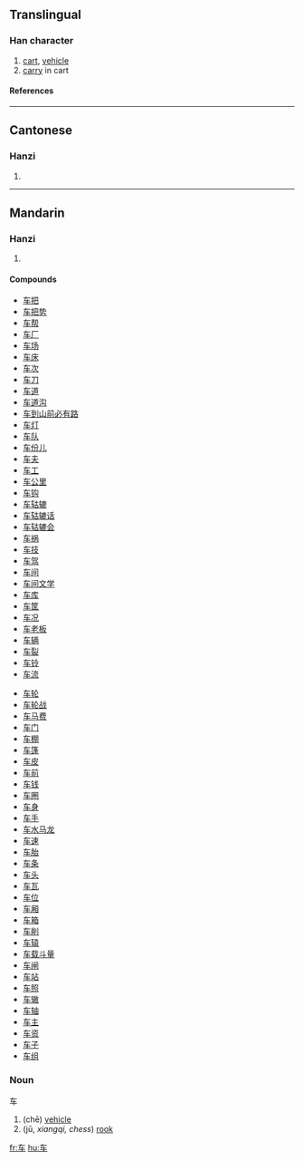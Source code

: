 {{see|車}}

==Translingual==
===Han character===
{{Han char|rn=159|rad=车|as=00|sn=4|four=|canj=大手 (KQ)}}
# [[cart]], [[vehicle]]
# [[carry]] in cart
====References====
{{Han ref|kx=1250.241|hdz=53511.020|uh=8F66|ud=36710}}
----
==Cantonese==
===Hanzi===
{{yue-hanzi|jyut=[[ce1]], [[geoi1]]|y=[[che1]], [[geui1]]}}
# {{defn|Cantonese}}
----
==Mandarin==
===Hanzi===
{{cmn-hanzi|tra=車|pin=[[chē]] ([[che1]]), [[jū]] ([[ju1]])|wg=[[ch'e1|ch'e<sup>1</sup>]]}}
# {{defn|Mandarin}}

====Compounds====
{{top2}}
*[[车把]]
*[[车把势]]
*[[车帮]]
*[[车厂]]
*[[车场]]
*[[车床]]
*[[车次]]
*[[车刀]]
*[[车道]]
*[[车道沟]]
*[[车到山前必有路]]
*[[车灯]]
*[[车队]]
*[[车份儿]]
*[[车夫]]
*[[车工]]
*[[车公里]]
*[[车钩]]
*[[车轱辘]]
*[[车轱辘话]]
*[[车轱辘会]]
*[[车祸]]
*[[车技]]
*[[车驾]]
*[[车间]]
*[[车间文学]]
*[[车库]]
*[[车筐]]
*[[车况]]
*[[车老板]]
*[[车辆]]
*[[车裂]]
*[[车铃]]
*[[车流]]
{{mid2}}
*[[车轮]]
*[[车轮战]]
*[[车马费]]
*[[车门]]
*[[车棚]]
*[[车篷]]
*[[车皮]]
*[[车前]]
*[[车钱]]
*[[车圈]]
*[[车身]]
*[[车手]]
*[[车水马龙]]
*[[车速]]
*[[车胎]]
*[[车条]]
*[[车头]]
*[[车瓦]]
*[[车位]]
*[[车厢]]
*[[车箱]]
*[[车削]]
*[[车辕]]
*[[车载斗量]]
*[[车闸]]
*[[车站]]
*[[车照]]
*[[车辙]]
*[[车轴]]
*[[车主]]
*[[车资]]
*[[车子]]
*[[车组]]
{{bottom}}

===Noun===
车
#(chē) [[vehicle]]
#(jū, ''xiangqi, chess'') [[rook]]


[[fr:车]]
[[hu:车]]